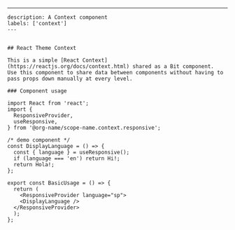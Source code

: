 ---
    description: A Context component
    labels: ['context']
    ---
    
    
    ## React Theme Context
    
    This is a simple [React Context](https://reactjs.org/docs/context.html) shared as a Bit component.
    Use this component to share data between components without having to pass props down manually at every level.
    
    ### Component usage
```tsx
import React from 'react';
import {
  ResponsiveProvider,
  useResponsive,
} from '@org-name/scope-name.context.responsive';

/* demo component */
const DisplayLanguage = () => {
  const { language } = useResponsive();
  if (language === 'en') return Hi!;
  return Hola!;
};

export const BasicUsage = () => {
  return (
    <ResponsiveProvider language="sp">
    <DisplayLanguage />
  </ResponsiveProvider>
  );
};

